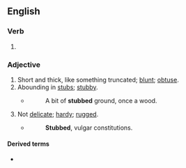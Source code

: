 ==English==

===Verb===
{{head|en|verb form}}

# {{en-past of|stub}}

===Adjective===
{{en-adj}}

# Short and thick, like something truncated; [[blunt]]; [[obtuse]].
# Abounding in [[stub]]s; [[stubby]].
#* {{rfdatek|en|Robert Browning}}
#*: A bit of '''stubbed''' ground, once a wood.
# Not [[delicate]]; [[hardy]]; [[rugged]].
#* {{rfdatek|en|Berkley}}
#*: '''Stubbed''', vulgar constitutions.

====Derived terms====
* {{l|en|stubbedness}}